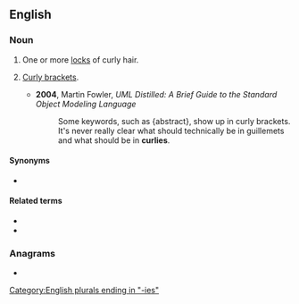 ==English==

===Noun===
{{en-plural noun}}

# One or more [[lock]]s of curly hair.
# {{lb|en|computing|informal}} [[curly bracket|Curly brackets]].
#* '''2004''', Martin Fowler, ''UML Distilled: A Brief Guide to the Standard Object Modeling Language''
#*: Some keywords, such as {abstract}, show up in curly brackets. It's never really clear what should technically be in guillemets and what should be in '''curlies'''.

====Synonyms====
* {{sense|locks of hair}} {{l|en|curls}}

====Related terms====
* {{l|en|curl}}
* {{l|en|short and curlies}}

===Anagrams===
* {{anagrams|en|Luciers}}

[[Category:English plurals ending in "-ies"]]